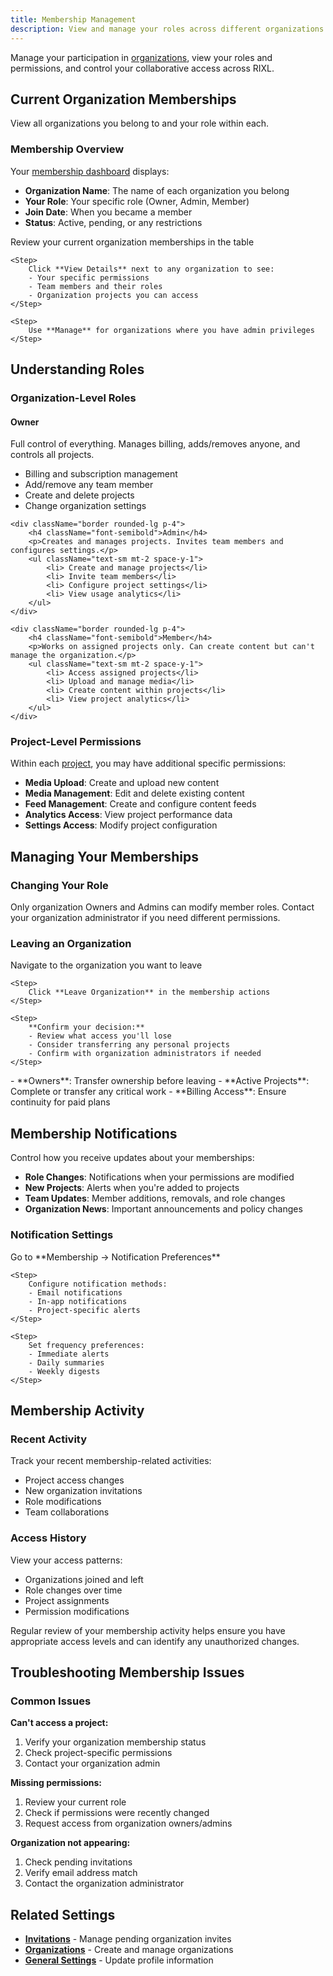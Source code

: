 ```yaml
---
title: Membership Management
description: View and manage your roles across different organizations and teams.
---
```



Manage your participation in [organizations](/platform/organizations/overview), view your roles and permissions, and control your collaborative access across RIXL.

## Current Organization Memberships

View all organizations you belong to and your role within each.

### Membership Overview

Your [membership dashboard](/platform/account/membership) displays:
- **Organization Name**: The name of each organization you belong
- **Your Role**: Your specific role (Owner, Admin, Member)
- **Join Date**: When you became a member
- **Status**: Active, pending, or any restrictions

<Steps>
    <Step>
        Review your current organization memberships in the table
    </Step>

    <Step>
        Click **View Details** next to any organization to see:
        - Your specific permissions
        - Team members and their roles
        - Organization projects you can access
    </Step>

    <Step>
        Use **Manage** for organizations where you have admin privileges
    </Step>
</Steps>

## Understanding Roles

### Organization-Level Roles

<div className="grid gap-6 sm:grid-cols-3 mt-6">
    <div className="border rounded-lg p-4">
        <h4 className="font-semibold">Owner</h4>
        <p>Full control of everything. Manages billing, adds/removes anyone, and controls all projects.</p>
        <ul className="text-sm mt-2 space-y-1">
            <li> Billing and subscription management</li>
            <li> Add/remove any team member</li>
            <li> Create and delete projects</li>
            <li> Change organization settings</li>
        </ul>
    </div>

    <div className="border rounded-lg p-4">
        <h4 className="font-semibold">Admin</h4>
        <p>Creates and manages projects. Invites team members and configures settings.</p>
        <ul className="text-sm mt-2 space-y-1">
            <li> Create and manage projects</li>
            <li> Invite team members</li>
            <li> Configure project settings</li>
            <li> View usage analytics</li>
        </ul>
    </div>

    <div className="border rounded-lg p-4">
        <h4 className="font-semibold">Member</h4>
        <p>Works on assigned projects only. Can create content but can't manage the organization.</p>
        <ul className="text-sm mt-2 space-y-1">
            <li> Access assigned projects</li>
            <li> Upload and manage media</li>
            <li> Create content within projects</li>
            <li> View project analytics</li>
        </ul>
    </div>
</div>

### Project-Level Permissions

Within each [project](/platform/dashboard/projects/overview), you may have additional specific permissions:
- **Media Upload**: Create and upload new content
- **Media Management**: Edit and delete existing content
- **Feed Management**: Create and configure content feeds
- **Analytics Access**: View project performance data
- **Settings Access**: Modify project configuration

## Managing Your Memberships

### Changing Your Role

<Callout type="info">
Only organization Owners and Admins can modify member roles. Contact your organization administrator if you need different permissions.
</Callout>

### Leaving an Organization

<Steps>
    <Step>
        Navigate to the organization you want to leave
    </Step>

    <Step>
        Click **Leave Organization** in the membership actions
    </Step>

    <Step>
        **Confirm your decision:**
        - Review what access you'll lose
        - Consider transferring any personal projects
        - Confirm with organization administrators if needed
    </Step>
</Steps>

<Callout type="warn" title="Before Leaving">
- **Owners**: Transfer ownership before leaving
- **Active Projects**: Complete or transfer any critical work
- **Billing Access**: Ensure continuity for paid plans
</Callout>

## Membership Notifications

Control how you receive updates about your memberships:

- **Role Changes**: Notifications when your permissions are modified
- **New Projects**: Alerts when you're added to projects
- **Team Updates**: Member additions, removals, and role changes
- **Organization News**: Important announcements and policy changes

### Notification Settings

<Steps>
    <Step>
        Go to **Membership → Notification Preferences**
    </Step>

    <Step>
        Configure notification methods:
        - Email notifications
        - In-app notifications
        - Project-specific alerts
    </Step>

    <Step>
        Set frequency preferences:
        - Immediate alerts
        - Daily summaries
        - Weekly digests
    </Step>
</Steps>

## Membership Activity

### Recent Activity

Track your recent membership-related activities:
- Project access changes
- New organization invitations
- Role modifications
- Team collaborations

### Access History

View your access patterns:
- Organizations joined and left
- Role changes over time
- Project assignments
- Permission modifications

<Callout type="tip">
Regular review of your membership activity helps ensure you have appropriate access levels and can identify any unauthorized changes.
</Callout>

## Troubleshooting Membership Issues

### Common Issues

**Can't access a project:**
1. Verify your organization membership status
2. Check project-specific permissions
3. Contact your organization admin

**Missing permissions:**
1. Review your current role
2. Check if permissions were recently changed
3. Request access from organization owners/admins

**Organization not appearing:**
1. Check pending invitations
2. Verify email address match
3. Contact the organization administrator

## Related Settings

- **[Invitations](/platform/account/invitations)** - Manage pending organization invites
- **[Organizations](/platform/organizations/overview)** - Create and manage organizations
- **[General Settings](/platform/account/general-settings)** - Update profile information
